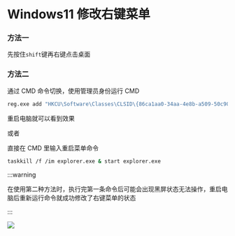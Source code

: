 # Windows11 修改右键菜单

### 方法一

先按住`shift`键再右键点击桌面

### 方法二

通过 CMD 命令切换，使用管理员身份运行 CMD

```bash
reg.exe add "HKCU\Software\Classes\CLSID\{86ca1aa0-34aa-4e8b-a509-50c905bae2a2}\InprocServer32" /f /ve
```

重启电脑就可以看到效果

或者

直接在 CMD 里输入重启菜单命令

```bash
taskkill /f /im explorer.exe & start explorer.exe
```

:::warning

在使用第二种方法时，执行完第一条命令后可能会出现黑屏状态无法操作，重启电脑后重新运行命令就成功修改了右键菜单的状态

:::

![](../public/tools/0-2.png)
